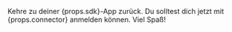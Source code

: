 Kehre zu deiner {props.sdk}-App zurück. Du solltest dich jetzt mit {props.connector} anmelden können. Viel Spaß!
